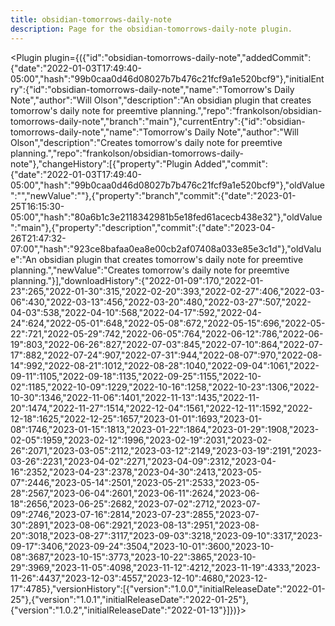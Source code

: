 ---
title: obsidian-tomorrows-daily-note
description: Page for the obsidian-tomorrows-daily-note plugin.
---


<Plugin plugin={({"id":"obsidian-tomorrows-daily-note","addedCommit":{"date":"2022-01-03T17:49:40-05:00","hash":"99b0caa0d46d08027b7b476c21fcf9a1e520bcf9"},"initialEntry":{"id":"obsidian-tomorrows-daily-note","name":"Tomorrow's Daily Note","author":"Will Olson","description":"An obsidian plugin that creates tomorrow's daily note for preemtive planning.","repo":"frankolson/obsidian-tomorrows-daily-note","branch":"main"},"currentEntry":{"id":"obsidian-tomorrows-daily-note","name":"Tomorrow's Daily Note","author":"Will Olson","description":"Creates tomorrow's daily note for preemtive planning.","repo":"frankolson/obsidian-tomorrows-daily-note"},"changeHistory":[{"property":"Plugin Added","commit":{"date":"2022-01-03T17:49:40-05:00","hash":"99b0caa0d46d08027b7b476c21fcf9a1e520bcf9"},"oldValue":"","newValue":""},{"property":"branch","commit":{"date":"2023-01-25T16:15:30-05:00","hash":"80a6b1c3e2118342981b5e18fed61acecb438e32"},"oldValue":"main"},{"property":"description","commit":{"date":"2023-04-26T21:47:32-07:00","hash":"923ce8bafaa0ea8e00cb2af07408a033e85e3c1d"},"oldValue":"An obsidian plugin that creates tomorrow's daily note for preemtive planning.","newValue":"Creates tomorrow's daily note for preemtive planning."}],"downloadHistory":{"2022-01-09":170,"2022-01-23":265,"2022-01-30":315,"2022-02-20":393,"2022-02-27":406,"2022-03-06":430,"2022-03-13":456,"2022-03-20":480,"2022-03-27":507,"2022-04-03":538,"2022-04-10":568,"2022-04-17":592,"2022-04-24":624,"2022-05-01":648,"2022-05-08":672,"2022-05-15":696,"2022-05-22":721,"2022-05-29":742,"2022-06-05":764,"2022-06-12":786,"2022-06-19":803,"2022-06-26":827,"2022-07-03":845,"2022-07-10":864,"2022-07-17":882,"2022-07-24":907,"2022-07-31":944,"2022-08-07":970,"2022-08-14":992,"2022-08-21":1012,"2022-08-28":1040,"2022-09-04":1061,"2022-09-11":1105,"2022-09-18":1135,"2022-09-25":1155,"2022-10-02":1185,"2022-10-09":1229,"2022-10-16":1258,"2022-10-23":1306,"2022-10-30":1346,"2022-11-06":1401,"2022-11-13":1435,"2022-11-20":1474,"2022-11-27":1514,"2022-12-04":1561,"2022-12-11":1592,"2022-12-18":1625,"2022-12-25":1657,"2023-01-01":1693,"2023-01-08":1746,"2023-01-15":1813,"2023-01-22":1864,"2023-01-29":1908,"2023-02-05":1959,"2023-02-12":1996,"2023-02-19":2031,"2023-02-26":2071,"2023-03-05":2112,"2023-03-12":2149,"2023-03-19":2191,"2023-03-26":2231,"2023-04-02":2271,"2023-04-09":2312,"2023-04-16":2352,"2023-04-23":2378,"2023-04-30":2413,"2023-05-07":2446,"2023-05-14":2501,"2023-05-21":2533,"2023-05-28":2567,"2023-06-04":2601,"2023-06-11":2624,"2023-06-18":2656,"2023-06-25":2682,"2023-07-02":2712,"2023-07-09":2746,"2023-07-16":2814,"2023-07-23":2855,"2023-07-30":2891,"2023-08-06":2921,"2023-08-13":2951,"2023-08-20":3018,"2023-08-27":3117,"2023-09-03":3218,"2023-09-10":3317,"2023-09-17":3406,"2023-09-24":3504,"2023-10-01":3600,"2023-10-08":3687,"2023-10-15":3773,"2023-10-22":3865,"2023-10-29":3969,"2023-11-05":4098,"2023-11-12":4212,"2023-11-19":4333,"2023-11-26":4437,"2023-12-03":4557,"2023-12-10":4680,"2023-12-17":4785},"versionHistory":[{"version":"1.0.0","initialReleaseDate":"2022-01-25"},{"version":"1.0.1","initialReleaseDate":"2022-01-25"},{"version":"1.0.2","initialReleaseDate":"2022-01-13"}]})}></Plugin>